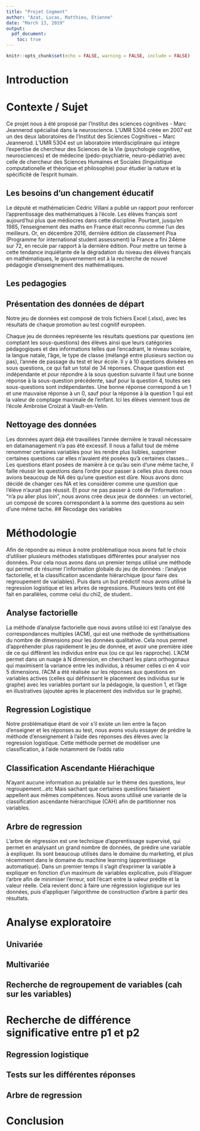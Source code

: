```yaml
---
title: "Projet Cogmont"
author: "Azat, Lucas, Matthieu, Etienne"
date: "March 13, 2019"
output:
  pdf_document:
    toc: true
---
```


```r
knitr::opts_chunk$set(echo = FALSE, warning = FALSE, include = FALSE)
```

# Introduction

# Contexte / Sujet
Ce projet nous à été proposé par l'Institut des sciences cognitives - Marc Jeannerod spécialisé dans la neuroscience. L’UMR 5304 créée en 2007 est un des deux laboratoires de l’Institut des Sciences Cognitives – Marc Jeannerod. L'UMR 5304 est un laboratoire interdisciplinaire qui intègre l'expertise de chercheur des Sciences de la Vie (psychologie cognitive, neurosciences) et de médecine (pédo-psychiatrie, neuro-pédiatrie) avec celle de chercheur des Sciences Humaines et Sociales (linguistique computationelle et théorique et philosophie) pour étudier la nature et la spécificité de l'esprit humain.

## Les besoins d'un changement éducatif

 Le député et mathématicien Cédric Villani a publié un rapport pour renforcer l'apprentissage des mathématiques à l'école. Les élèves français sont aujourd'hui plus que médiocres dans cette discipline. Pourtant, jusqu'en 1985, l'enseignement des maths en France était reconnu comme l'un des meilleurs. Or, en décembre 2016, dernière édition de classement Pisa (Programme for international student assessment) la France a fini 24ème sur 72, en recule par rapport à la dernière édition. Pour mettre un terme à cette tendance inquiétante de la dégradation du niveau des élèves français en mathématiques, le gouvernement est à la recherche de nouvel pédagogie d'enseignement des mathématiques.

## Les pedagogies

\begin{description}
	\item[Pédagogie Montessori:] 

La pédagogie Montessori est une méthode d'éducation créée en 1907 par Maria Montessori.\newline
	La pédagogie se base sur trois principe:\newline
	-l’autodiscipline: les enfants sont libres de choisir l’activité qu’ils souhaitent faire parmi celles qui leur sont proposées.\newline
	-L’action en périphérique: Selon Maria Montessori, il est plus profitable d’agir sur son environnement plutôt que sur l’enfant lui-même (comme des classes multi-âge).

\item[Pédagogie "Traditionnelle":]

La pédagogie traditionnelle est celle du modèle transmissif. Selon le triangle pédagogique de Jean Houssaye, cette pédagogie privilégie la relation entre l'enseignant et le savoir. Autrement dit, l'enseignant expose un savoir sous forme de cours magistral, généralement suivi d'exercices ou/et de leçons à apprendre. L'élève doit intégrer et appliquer le savoir exposé par l'enseignant.


\end{description}

## Présentation des données de départ
\section{Importation des données}
Notre jeu de données est composé de trois fichiers Excel (.xlsx), avec les résultats de chaque promotion au test cognitif européen.
    \begin{description}
    \item[MathsJetons\_2015-2016.xlsx :] Pour l'année 2015/2016.
    \item[MathsJetons\_2015-2016.xlsx :] Pour l'année 2016/2017.
    \item[MathsJetons\_2016-2017.xlsx :] Pour l'année 2017/2018.
    \end{description}
    Chaque jeu de données représente les résultats questions par questions (en comptant les sous-questions) des élèves  ainsi que leurs catégories pédagogiques et des informations telles que l'encadrant, le niveau scolaire, la langue natale, l'âge, le type de classe (mélangé entre plusieurs section ou pas), l'année de passage du test et leur école.
    Il y à 10 questions divisées en sous questions, ce qui fait un total de 34 réponses. Chaque question est indépendante et pour répondre à la sous question suivante il faut une bonne réponse à la sous-question précédente, sauf pour la question 4, toutes ses sous-questions sont indépendantes. Une bonne réponse correspond à un 1 et une mauvaise réponse à un 0, sauf pour la réponse à la question 1 qui est la valeur de comptage maximale de l'enfant.
    Ici les élèves viennent tous de l'école Ambroise Croizat à Vault-en-Velin. 

## Nettoyage des données 

Les données ayant déjà été travaillées l'année dernière le travail nécessaire en datamanagement n'a pas été excessif. Il nous a fallut tout de même renommer certaines variables pour les rendre plus lisibles, supprimer certaines questions car elles n'avaient été posées qu'à certaines classes... 
Les questions étant posées de manière à ce qu'au sein d'une même tache, il faille réussir les questions dans l'ordre pour passer à celles plus dures nous avions beaucoup de NA dès qu'une question est dûre. Nous avons donc décidé de changer ces NA et les considérer comme une question que l'élève n'aurait pas réussit. Et pour ne pas passer à coté de l'information : "n'a pu aller plus loin", nous avons crée deux jeux de données : un vectoriel, un composé de scores correspondant à la somme des questions au sein d'une même tache.
<!--
Importation des données

```r
#Librairies nécéssaires
require(readxl)
require(dplyr)
require(stringr)

load("../.RData") #to be deleted after the new variables sheet copy

#Moyenne section 2015/2016
mathsJetons_2015_2016 <- read_excel("../MathsJetons_2015-2016.xlsx") %>% data.frame(row.names = 2)
don1516 <- mathsJetons_2015_2016[mathsJetons_2015_2016$Niveau == "MSM",]

#Moyenne section 2016/2017
mathsJetons_2016_2017 <- read_excel("../MathsJetons_2016-2017.xlsx",sheet = "QualiSsAtyp")
mathsJetons_2016_2017 <- mathsJetons_2016_2017[is.na(mathsJetons_2016_2017[,2]) == FALSE,] %>% data.frame(row.names = 2)
don1617 <- mathsJetons_2016_2017[mathsJetons_2016_2017$Niveau == "MSM",]

#Moyenne section 2017/2018
mathsJetons_2017_2018 <- read_excel("../MathsJetons_2017-2018.xlsx") %>% data.frame(row.names = 2)
don1718<-mathsJetons_2017_2018[mathsJetons_2017_2018$Niveau == "MSM",]
```

Changement de nom des colonnes (pas identique sur don1516 et les autres)

```r
colnames(don1516)[c(1,9,13,46,47,48)] <- c("Experimentateur","Lateralite","age","T111.TOTAL","T112.TOTAL","T113.TOTAL")
colnames(don1617)[c(1,9,13,46,47,48)] <- c("Experimentateur","Lateralite","age","T111.TOTAL","T112.TOTAL","T113.TOTAL")
colnames(don1718)[c(1,9,13,46,47,48)] <- c("Experimentateur","Lateralite","age","T111.TOTAL","T112.TOTAL","T113.TOTAL")
```

Ensemble des moyennes sections 2015/2016/2017/2018

```r
dataMoySec<-cbind(rbind(don1516,don1617,don1718),c(rep("15/16",length(don1516[,1])),rep("16/17",length(don1617[,1])),rep("17/18",length(don1718[,1]))))
colnames(dataMoySec)[49]<-"annee.scolaire"
```

Recherche des variables à une seule modalité

```r

NbMod<-function(x){
  return(length(table(x)))
}
pos1<-which(apply(X=dataMoySec,MARGIN=2,FUN=NbMod)==1)

#Suppression des variables qui n'ont qu'une modalité et ne servent à rien ("Ecole" et "Niveau")
dataPropre<-dataMoySec[,-pos1]

TabMod<-function(x){
  return(table(x))
}

apply(X=dataPropre,MARGIN=2,FUN=TabMod)
```

Correction des modalités de la variable **Type.de.classe** et **Langues**

```r
dataPropre$Type.de.classe<-str_to_lower(dataPropre$Type.de.classe)
dataPropre$Type.de.classe<-sub("grands","grand",dataPropre$Type.de.classe)
dataPropre$Type.de.classe<-sub("grand","grands",dataPropre$Type.de.classe)

dataPropre$Langues<-str_to_lower(dataPropre$Langues)
dataPropre$Langues<-sub("/","et",dataPropre$Langues)

#Suppression des variables T11 et T9
dataPropre<-dataPropre[,-c(42:46)]
```

Stats univariées sur le jeu de données (table)
```r
apply(X=dataPropre,MARGIN=2,FUN=TabMod)
```

Changement des types de variables

```r
#Changement des variables en facteurs
nom<-c("Experimentateur","Pédagogie","Classe","Type.de.classe",
       "Sexe..F.ou.M.","Langues","Lateralite",
       "Classe.d.age",
       "T21.TOTAL","T22.TOTAL","T23.TOTAL","T31TOTAL","T32.TOTAL",
       "T41a.TOTAL","T41b.TOTAL","T41cTOTAL","T41d.TOTAL","T42a.TOTAL",
       "T42b.TOTAL","T42c.TOTAL","T42d.TOTAL","T51.TOTAL","T52.TOTAL","T61.TOTAL",
       "T62TOTAL","T71.TOTAL","T72TOTAL","T81.TOTAL","T82.TOTAL","T83.TOTAL","T84.TOTAL",
       "T85.TOTAL","T86.TOTAL","T87.TOTAL","T88.TOTAL","T89.TOTAL","annee.scolaire")


for (i in 1:ncol(dataPropre)){
  if (colnames(dataPropre)[i]%in%nom ){
    dataPropre[,i]<-as.factor(dataPropre[,i])
  }
}

#Question 1 comme variable numérique
dataPropre$T1.Réponse<-as.numeric(dataPropre$T1.Réponse)
```

Re-stats univariées sur datapropre

```r
summary(dataPropre)
```

Mettre en forme le dataframe

```r
#Remplacement du nom de la variable "Type.de.classe" par "type.de.classe"
names(dataPropre)[which(names(dataPropre)=="Type.de.classe")]<-"type.de.classe"

#On remplace les na des questions par "0"
posQ<-which(substr(names(dataPropre),1,1)=="T")
questions<-dataPropre[,posQ]
questions[is.na(questions)]<-"0"

#Vérification qu'il n'y ait pas l'incohérence 0 -> 1 (sauf pour les Q4)
vecAnte<-t(apply(questions[,c(2:28)],1,as.numeric))
colnames(vecAnte)<-names(questions[,c(2:28)])
vecPost<-t(apply(questions[,c(3:29)],1,as.numeric))
colnames(vecPost)<-names(questions[,c(3:29)])
vecDiff<-vecPost-vecAnte

#Il existe des incohérences, on les recherche
#On enlève d'abord les questions qui ne peuvent pas avoir d'incohérence
incoher<-vecDiff[,which(as.numeric(substr(names(questions[,3:29]),3,3))>1 & as.numeric(substr(names(questions[,3:29]),2,2))!=4 & as.numeric(substr(names(questions[,3:29]),2,2))!=8)]

#On récupère ensuite les lignes et colonnes comprtant 1 à la diff entre post et ante
incoher2<-incoher[which(apply(incoher,1,max)==1),which(apply(incoher,2,max)==1)]

#Remplacement des questions avec NA par questions avec 0 dans datapropre
dataPropre[,posQ]<-questions

#Correction de la question 2 (enfants 0->1 devient 1->1)
dataPropre$T21.TOTAL[which(dataPropre$T21.TOTAL=="0" & dataPropre$T22.TOTAL=="1")]<-"1"
```

Création du jeu de données où les résultats des questions sont des vecteurs

```r

T1<-questions[,1]
T2<-paste(questions[,2],questions[,3],questions[,4],sep="")
T3<-paste(questions[,5],questions[,6],sep="")
T41<-paste(questions[,7],questions[,8],questions[,9],questions[,10],sep="")
T42<-paste(questions[,11],questions[,12],questions[,13],questions[,14],sep="")
T5<-paste(questions[,15],questions[,16],sep="")
questionsVec<-cbind(T1,T2,T3,T41,T42,T5,questions[,17:29])
dataVec<-cbind(dataPropre[,-posQ],questionsVec)
```

Création du jeu de données où les résultats des question sont des sommes

```r
questionsNum<-apply(questions,2,as.numeric)
T1<-questionsNum[,1]
T2<-questionsNum[,2]+questionsNum[,3]+questionsNum[,4]
T3<-questionsNum[,5]+questionsNum[,6]
T41<-paste(questions[,7],questions[,8],questions[,9],questions[,10],sep="")
T42<-paste(questions[,11],questions[,12],questions[,13],questions[,14],sep="")
T5<-questionsNum[,15]+questionsNum[,16]
questionsSum<-data.frame(T1,T2,T3,T41,T42,T5,questionsNum[,17:29])
dataSum<-cbind(dataPropre[,-posQ],questionsSum)
```


Changement du nom des colonnes qui ne sont pas très propres

```r
names(dataPropre)[c(2,4,5,8,9:13,42)]<-c(
  "Pedagogie",
  "TypeClasse",
  "Sexe",
  "DateNaissance",
  "DateEval",
  "AgeChar",
  "AgeNum",
  "AgeInt",
  "T1",
  "AnneeScolaire"
)

names(dataVec)[c(2,4,5,8,9:13)]<-c(
  "Pedagogie",
  "TypeClasse",
  "Sexe",
  "DateNaissance",
  "DateEval",
  "AgeChar",
  "AgeNum",
  "AgeInt",
  "AnneeScolaire"
)

names(dataSum)[c(2,4,5,8,9:13)]<-c(
  "Pedagogie",
  "TypeClasse",
  "Sexe",
  "DateNaissance",
  "DateEval",
  "AgeChar",
  "AgeNum",
  "AgeInt",
  "AnneeScolaire"
)

#Suppression ". TOTAL"
names(dataPropre)<-sub(".","",names(dataPropre),fixed=TRUE)
names(dataPropre)<-sub("TOTAL","",names(dataPropre),fixed=TRUE)
names(dataPropre)<-sub("Total","",names(dataPropre),fixed=TRUE)
names(dataVec)<-sub(".","",names(dataVec),fixed=TRUE)
names(dataVec)<-sub("TOTAL","",names(dataVec),fixed=TRUE)
names(dataSum)<-sub(".","",names(dataSum),fixed=TRUE)
names(dataSum)<-sub("TOTAL","",names(dataSum),fixed=TRUE)
```


Regroupement des quesions

```r
#Regroupement des quesions T8.123 et T8.456789 dans le jeu dataVec
cols.123<-c(names(dataVec[,24:26]))
cols.456789<-c(names(dataVec[,27:32]))
T8.123<-apply(dataVec[,cols.123],1, paste , collapse = "" )
T8.456789<-apply(dataVec[,cols.456789],1, paste , collapse = " " )
dataVec<-cbind(dataVec, T8.123, T8.456789)
dataVec <- dataVec[,!(names(dataVec) %in% c(cols.123,cols.456789 )) ]

#Regroupement des quesions T8.123 et T8.456789 dans le jeu dataSum
T8.123<-dataSum[,"T81"]+dataSum[,"T82"]+dataSum[,"T83"]
T8.456789<-dataSum[,"T84"]+dataSum[,"T85"]+dataSum[,"T86"]+dataSum[,"T87"]+dataSum[,"T88"]+dataSum[,"T89"]
dataSum<-cbind(dataSum, T8.123, "T8.456789"=T8.456789)
dataSum<-dataSum[,!(names(dataSum) %in% c(cols.123,cols.456789 )) ]

```
-->
## Recodage des variables


# Méthodologie
<!-- On parle au passé ? "nous avons vu ..." ou au futur ? "par la suite nous verrons ..."  -->
Afin de répondre au mieux à notre problématique nous avons fait le choix d'utiliser plusieurs méthodes statistiques différentes pour analyser nos données. Pour cela nous avons dans un premier temps utilisé une méthode qui permet de résumer l'information globale du jeu de données : l'analyse factorielle, et la classification ascendante hiérarchique (pour faire des regroupement de variables). Puis dans un but prédictif nous avons utilisé la regression logistique et les arbres de regressions. Plusieurs tests ont été fait en parallèles, comme celui du chi2, de student.. 

## Analyse factorielle

La méthode d'analyse factorielle que nous avons utilisé ici est l'analyse des correspondances multiples (ACM), qui est une méthode de synthétisations du nombre de dimensions pour les données qualitative. Cela nous permet d'appréhender plus rapidement le jeu de donnée, et avoir une première idée de ce qui diffèrent les individus entre eux (ou ce qui les rapproche).
L'ACM permet dans un nuage à N dimension, en cherchant les plans orthogonaux qui maximisent la variance entre les individus, à résumer celles ci en 4 voir 5 dimensions. 
l'ACM a été réalisée sur les réponses aux questions en variables actives (celles qui définissent le placement des individus sur le graphe) avec les variables portant sur la pédagogie, la question 1, et l'âge en illustratives (ajoutée après le placement des individus sur le graphe).

## Regression Logistique

Notre problématique étant de voir s'il existe un lien entre la façon d'enseigner et les réponses au test, nous avons voulu essayer de prédire la méthode d'enseignement à l'aide des réponses des élèves avec la regression logistique. Cette méthode permet de modéliser une classification, à l'aide notamment de l'odds ratio <!-- partie à verifier --> 

## Classification Ascendante Hiérachique

N'ayant aucune information au préalable sur le thème des questions, leur regroupement...etc Mais sachant que certaines questions faisaient appellent aux mêmes compétences. Nous avons utilisé une variante de la classification ascendante hiérarchique (CAH) afin de partitionner nos variables.

## Arbre de regression 

L'arbre de régression est une technique d'apprentissage supervisé, qui permet en analysant un grand nombre de données, de prédire une variable à expliquer. Ils sont beaucoup utilisés dans le domaine du marketing, et plus récemment dans le domaine du machine learning (apprentissage automatique).
Dans un premier temps il s'agit d'exprimer la variable à expliquer en fonction d'un maximum de variables explicative, puis d'élaguer l'arbre afin de minimiser l'erreur, soit l'écart entre la valeur prédite et la valeur réelle. Cela revient donc à faire une régression logistique sur les données, puis d'appliquer l'algorithme de construction d'arbre à partir des résultats.

# Analyse exploratoire
##	Univariée
##	Multivariée
##	Recherche de regroupement de variables (cah sur les variables)
# Recherche de différence significative entre p1 et p2
##	Regression logistique 
##	Tests sur les différentes réponses
<!--
Creation of dataframes containing only respectively P1 and P2 
```r
dataPropreP1<-subset(dataPropre, Pedagogie == "P1")
dataPropreP2<-subset(dataPropre, Pedagogie == "P2")
```

```r
# T1 t-test
tt<-t.test(dataPropreP1$T1, dataPropreP2$T1)

# the rest - proportion tests
d=data.frame(x=rep(0,27))
for (i in 14:41){
  mat.i<-cbind(matrix(table(dataPropreP1[,i])), matrix(table(dataPropreP2[,i])))
  prop.i<-prop.test(mat.i, alternative = "two.sided", correct = FALSE)
  d[i,] = prop.i$p.value
}

d<-data.frame(d[-c(1:13),])
row.names(d)<-colnames(dataPropre[,14:41])
colnames(d)<-c("p-values of prop.test")
d[29,]=tt$p.value
rownames(d)[29]<-"T1"

### Final result of p-values (two.sided) ###
print(d)

# rows where p-value is smaller than 0.05
subset(d, d[,1] < 0.05)
```

Trying with less option
```r
d=data.frame(x=rep(0,27))
for (i in 14:41){
  mat.i<-cbind(matrix(table(dataPropreP1[,i])), matrix(table(dataPropreP2[,i])))
  prop.i<-prop.test(mat.i, alternative = "less", correct = FALSE)
  d[i,] = prop.i$p.value
}

d<-data.frame(d[-c(1:13),])
row.names(d)<-colnames(dataPropre[,14:41])
colnames(d)<-c("p-values of prop.test")
d[29,]=t.test(dataPropreP1$T1, dataPropreP2$T1)$p.value
rownames(d)[29]<-"T1"

### Final result of p-values (less) ###
subset(d, d[,1] < 0.05) 
```

No new results

Trying with greater option

```r
d=data.frame(x=rep(0,27))
for (i in 14:41){
  mat.i<-cbind(matrix(table(dataPropreP1[,i])), matrix(table(dataPropreP2[,i])))
  prop.i<-prop.test(mat.i, alternative = "greater", correct = FALSE)
  d[i,] = prop.i$p.value
}

d<-data.frame(d[-c(1:13),])
row.names(d)<-colnames(dataPropre[,14:41])
colnames(d)<-c("p-values of prop.test")
d[29,]=t.test(dataPropreP1$T1, dataPropreP2$T1)$p.value
rownames(d)[29]<-"T1"

### Final result of p-values (greater) ###
subset(d, d[,1] < 0.05) 
```
ONLY T81 added

Testing with new variables (two.sided)

```r
don.groupeP1<-subset(don.groupe, Pedagogie == "P1")
don.groupeP2<-subset(don.groupe, Pedagogie == "P2")

m<-cbind(matrix(table(don.groupeP1[,2])), matrix(table(don.groupeP2[,2])))
pt<-prop.test(m, alternative = "two.sided", correct = FALSE)
df1 = pt$p.value
tt<-t.test(don.groupeP1$audela, don.groupeP2$audela)
df2  = tt$p.value
tt<-t.test(don.groupeP1$outils, don.groupeP2$outils)
df3 = tt$p.value
tt<-t.test(don.groupeP1$objet, don.groupeP2$objet)
df4  = tt$p.value

df=data.frame(x=rep(0,4))
df[1,]=df1
df[2,]=df2
df[3,]=df3
df[4,]=df4

colnames(df)<-c("p-values/prop.test - New Variables")
row.names(df)<-colnames(don.groupe[,2:5])
df
```

Testing with greater option

```r
m<-cbind(matrix(table(don.groupeP1[,2])), matrix(table(don.groupeP2[,2])))
pt<-prop.test(m, alternative = "greater", correct = FALSE)
df1 = pt$p.value
tt<-t.test(don.groupeP1$audela, don.groupeP2$audela, alternative = "greater")
df2  = tt$p.value
tt<-t.test(don.groupeP1$outils, don.groupeP2$outils, alternative = "greater")
df3 = tt$p.value
tt<-t.test(don.groupeP1$objet, don.groupeP2$objet, alternative = "greater")
df4  = tt$p.value

df=data.frame(prop.i=rep(0,4))
df[1,]=df1
df[2,]=df2
df[3,]=df3
df[4,]=df4

colnames(df)<-c("p-values/prop.test - New Variables")
row.names(df)<-colnames(don.groupe[,2:5])
df
```

Testing with less option

```r
m<-cbind(matrix(table(don.groupeP1[,2])), matrix(table(don.groupeP2[,2])))
pt<-prop.test(m, alternative = "less", correct = FALSE)
df1 = pt$p.value
tt<-t.test(don.groupeP1$audela, don.groupeP2$audela, alternative = "less")
df2  = tt$p.value
tt<-t.test(don.groupeP1$outils, don.groupeP2$outils, alternative = "less")
df3 = tt$p.value
tt<-t.test(don.groupeP1$objet, don.groupeP2$objet, alternative = "less")
df4  = tt$p.value

df=data.frame(prop.i=rep(0,4))
df[1,]=df1
df[2,]=df2
df[3,]=df3
df[4,]=df4

colnames(df)<-c("p-values/prop.test - New Variables")
row.names(df)<-colnames(don.groupe[,2:5])
df
```

Visualisation of significantly different data

```r
# T72
T72 <- rbind(prop.table(table(dataPropreP1$T72)),prop.table(table(dataPropreP2$T72)))
barplot(T72, beside = T, col = c("blue", "green"), main="T72 reponses: P1>P2",
        legend.text =c("P1","P2"),args.legend = list(x = "topright"))

# T81
T81 <- rbind(prop.table(table(dataPropreP1$T81)),prop.table(table(dataPropreP2$T81)))
barplot(T81, beside = T, col = c("blue", "green"), main="T81 reponses: P1<P2",
        legend.text =c("P1","P2"),args.legend = list(x = "top"))

# T87
T87 <- rbind(prop.table(table(dataPropreP1$T87)),prop.table(table(dataPropreP2$T87)))
barplot(T87, beside = T, col = c("blue", "green"), main="T87 reponses: P1<P2",
        legend.text =c("P1","P2"),args.legend = list(x = "top"))

# T88
T88 <- rbind(prop.table(table(dataPropreP1$T88)),prop.table(table(dataPropreP2$T88)))
barplot(T88, beside = T, col = c("blue", "green"), main="T88 reponses: P1<P2",
        legend.text =c("P1","P2"),args.legend = list(x = "top"))

# T89
T89 <- rbind(prop.table(table(dataPropreP1$T89)),prop.table(table(dataPropreP2$T89)))
barplot(T89, beside = T, col = c("blue", "green"), main="T89 reponses: P1<P2",
        legend.text =c("P1","P2"),args.legend = list(x = "top"))

# audela
audela <- rbind(prop.table(table(don.groupeP1$audela)),prop.table(table(don.groupeP2$audela)))
barplot(audela, beside = T, col = c("blue", "green"), main="audela: P1<P2",
        legend.text =c("P1","P2"),args.legend = list(x = "topright"))
```
-->
##	Arbre de regression
# Conclusion
	
	



